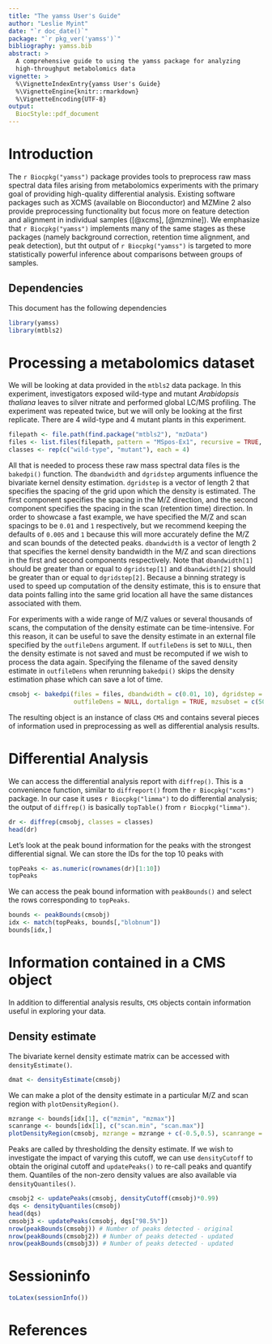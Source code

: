 ```yaml
---
title: "The yamss User's Guide"
author: "Leslie Myint"
date: "`r doc_date()`"
package: "`r pkg_ver('yamss')`"
bibliography: yamss.bib
abstract: >
  A comprehensive guide to using the yamss package for analyzing
  high-throughput metabolomics data
vignette: >
  %\VignetteIndexEntry{yamss User's Guide}
  %\VignetteEngine{knitr::rmarkdown}
  %\VignetteEncoding{UTF-8}
output: 
  BiocStyle::pdf_document
---
```


# Introduction

The `r Biocpkg("yamss")` package provides tools to preprocess raw mass spectral data files arising from metabolomics experiments with the primary goal of providing high-quality differential analysis. Existing software packages such as XCMS (available on Bioconductor) and MZMine 2 also provide preprocessing functionality but focus more on feature detection and alignment in individual samples ([@xcms], [@mzmine]). We emphasize that `r Biocpkg("yamss")` implements many of the same stages as these packages (namely background correction, retention time alignment, and peak detection), but tht output of `r Biocpkg("yamss")` is targeted to more statistically powerful inference about comparisons between groups of samples.

## Dependencies

This document has the following dependencies

```r
library(yamss)
library(mtbls2)
```

# Processing a metabolomics dataset

We will be looking at data provided in the `mtbls2` data package. In this experiment, investigators exposed wild-type and mutant *Arabidopsis thaliana* leaves to silver nitrate and performed global LC/MS profiling. The experiment was repeated twice, but we will only be looking at the first replicate. There are 4 wild-type and 4 mutant plants in this experiment.

```r
filepath <- file.path(find.package("mtbls2"), "mzData")
files <- list.files(filepath, pattern = "MSpos-Ex1", recursive = TRUE, full.names = TRUE)
classes <- rep(c("wild-type", "mutant"), each = 4)
```

All that is needed to process these raw mass spectral data files is the `bakedpi()` function. The `dbandwidth` and `dgridstep` arguments influence the bivariate kernel density estimation. `dgridstep` is a vector of length 2 that specifies the spacing of the grid upon which the density is estimated. The first component specifies the spacing in the M/Z direction, and the second component specifies the spacing in the scan (retention time) direction. In order to showcase a fast example, we have specified the M/Z and scan spacings to be `0.01` and `1` respectively, but we recommend keeping the defaults of `0.005` and `1` because this will more accurately define the M/Z and scan bounds of the detected peaks. `dbandwidth` is a vector of length 2 that specifies the kernel density bandwidth in the M/Z and scan directions in the first and second components respectively. Note that `dbandwidth[1]` should be greater than or equal to `dgridstep[1]` and `dbandwidth[2]` should be greater than or equal to `dgridstep[2]`. Because a binning strategy is used to speed up computation of the density estimate, this is to ensure that data points falling into the same grid location all have the same distances associated with them.

For experiments with a wide range of M/Z values or several thousands of scans, the computation of the density estimate can be time-intensive. For this reason, it can be useful to save the density estimate in an external file specified by the `outfileDens` argument. If `outfileDens` is set to `NULL`, then the density estimate is not saved and must be recomputed if we wish to process the data again. Specifying the filename of the saved density estimate in `outfileDens` when rerunning `bakedpi()` skips the density estimation phase which can save a lot of time.

```r
cmsobj <- bakedpi(files = files, dbandwidth = c(0.01, 10), dgridstep = c(0.01, 1),
                  outfileDens = NULL, dortalign = TRUE, mzsubset = c(500, 520), verbose = TRUE)
```

The resulting object is an instance of class `CMS` and contains several pieces of information used in preprocessing as well as differential analysis results.

# Differential Analysis

We can access the differential analysis report with `diffrep()`. This is a convenience function, similar to `diffreport()` from the `r Biocpkg("xcms")` package.  In our case it uses `r Biocpkg("limma")` to do differential analysis; the output of `diffrep()` is basically `topTable()` from `r Biocpkg("limma")`.

```r
dr <- diffrep(cmsobj, classes = classes)
head(dr)
```

Let's look at the peak bound information for the peaks with the strongest differential signal. We can store the IDs for the top 10 peaks with

```r
topPeaks <- as.numeric(rownames(dr)[1:10])
topPeaks
```

We can access the peak bound information with `peakBounds()` and select the rows corresponding to `topPeaks`.

```r
bounds <- peakBounds(cmsobj)
idx <- match(topPeaks, bounds[,"blobnum"])
bounds[idx,]
```

# Information contained in a CMS object

In addition to differential analysis results, `CMS` objects contain information useful in exploring your data.

## Density estimate

The bivariate kernel density estimate matrix can be accessed with `densityEstimate()`.

```r
dmat <- densityEstimate(cmsobj)
```

We can make a plot of the density estimate in a particular M/Z and scan region with `plotDensityRegion()`.

```r
mzrange <- bounds[idx[1], c("mzmin", "mzmax")]
scanrange <- bounds[idx[1], c("scan.min", "scan.max")]
plotDensityRegion(cmsobj, mzrange = mzrange + c(-0.5,0.5), scanrange = scanrange + c(-30,30))
```

Peaks are called by thresholding the density estimate. If we wish to investigate the impact of varying this cutoff, we can use `densityCutoff` to obtain the original cutoff and `updatePeaks()` to re-call peaks and quantify them. Quantiles of the non-zero density values are also available via `densityQuantiles()`.

```r
cmsobj2 <- updatePeaks(cmsobj, densityCutoff(cmsobj)*0.99)
dqs <- densityQuantiles(cmsobj)
head(dqs)
cmsobj3 <- updatePeaks(cmsobj, dqs["98.5%"])
nrow(peakBounds(cmsobj)) # Number of peaks detected - original
nrow(peakBounds(cmsobj2)) # Number of peaks detected - updated
nrow(peakBounds(cmsobj3)) # Number of peaks detected - updated
```

# Sessioninfo

```r
toLatex(sessionInfo())
```

# References


